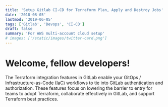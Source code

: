 ```yaml
---
title: 'Setup Gitlab CI-CD for Terraform Plan, Apply and Destroy Jobs'
date: '2018-08-05'
lastmod: '2019-06-05'
tags: ['Gitlab', 'Devops', 'CI-CD']
draft: false
summary: 'For AWS multi-account cloud setup'
# images: ['/static/images/twitter-card.png']
---
```


Welcome, fellow developers!
====

The Terraform integration features in GitLab enable your GitOps / Infrastructure-as-Code (IaC) workflows to tie into GitLab authentication and authorization. These features focus on lowering the barrier to entry for teams to adopt Terraform, collaborate effectively in GitLab, and support Terraform best practices.
